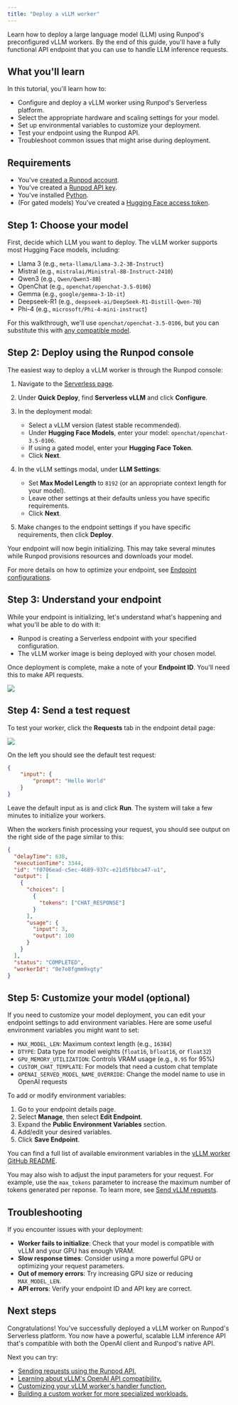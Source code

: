 ```yaml
---
title: "Deploy a vLLM worker"
---
```


Learn how to deploy a large language model (LLM) using Runpod's preconfigured vLLM workers. By the end of this guide, you'll have a fully functional API endpoint that you can use to handle LLM inference requests.

## What you'll learn

In this tutorial, you'll learn how to:

* Configure and deploy a vLLM worker using Runpod's Serverless platform.
* Select the appropriate hardware and scaling settings for your model.
* Set up environmental variables to customize your deployment.
* Test your endpoint using the Runpod API.
* Troubleshoot common issues that might arise during deployment.

## Requirements

* You've [created a Runpod account](/get-started/manage-accounts).
* You've created a [Runpod API key](/get-started/api-keys).
* You've installed [Python](https://www.python.org/downloads/).
* (For gated models) You've created a [Hugging Face access token](https://huggingface.co/docs/hub/en/security-tokens).

## Step 1: Choose your model

First, decide which LLM you want to deploy. The vLLM worker supports most Hugging Face models, including:

* Llama 3 (e.g., `meta-llama/Llama-3.2-3B-Instruct`)
* Mistral (e.g., `mistralai/Ministral-8B-Instruct-2410`)
* Qwen3 (e.g., `Qwen/Qwen3-8B`)
* OpenChat (e.g., `openchat/openchat-3.5-0106`)
* Gemma (e.g., `google/gemma-3-1b-it`)
* Deepseek-R1 (e.g., `deepseek-ai/DeepSeek-R1-Distill-Qwen-7B`)
* Phi-4 (e.g., `microsoft/Phi-4-mini-instruct`)

For this walkthrough, we'll use `openchat/openchat-3.5-0106`, but you can substitute this with [any compatible model](https://github.com/runpod-workers/worker-vllm?tab=readme-ov-file#compatible-model-architectures).

## Step 2: Deploy using the Runpod console

The easiest way to deploy a vLLM worker is through the Runpod console:

1. Navigate to the [Serverless page](https://www.console.runpod.io/serverless).

2. Under **Quick Deploy**, find **Serverless vLLM** and click **Configure**.

3. In the deployment modal:

   * Select a vLLM version (latest stable recommended).
   * Under **Hugging Face Models**, enter your model: `openchat/openchat-3.5-0106`.
   * If using a gated model, enter your **Hugging Face Token**.
   * Click **Next**.

4. In the vLLM settings modal, under **LLM Settings**:

   * Set **Max Model Length** to `8192` (or an appropriate context length for your model).
   * Leave other settings at their defaults unless you have specific requirements.
   * Click **Next**.

5. Make changes to the endpoint settings if you have specific requirements, then click **Deploy**.




  

Your endpoint will now begin initializing. This may take several minutes while Runpod provisions resources and downloads your model.

<Tip>

For more details on how to optimize your endpoint, see [Endpoint configurations](/serverless/endpoints/endpoint-configurations).

</Tip>

## Step 3: Understand your endpoint

While your endpoint is initializing, let's understand what's happening and what you'll be able to do with it:

* Runpod is creating a Serverless endpoint with your specified configuration.
* The vLLM worker image is being deployed with your chosen model.

Once deployment is complete, make a note of your **Endpoint ID**. You'll need this to make API requests.

<Frame>
  <img src="/images/4a0706af-serverless-endpoint-id.png" />
</Frame>

## Step 4: Send a test request

To test your worker, click the **Requests** tab in the endpoint detail page:

<Frame>
  <img src="/images/8f34ba77-serverless-get-started-endpoint-details.png" />
</Frame>

On the left you should see the default test request:

```json
{
    "input": {
        "prompt": "Hello World"
    }
}
```

Leave the default input as is and click **Run**. The system will take a few minutes to initialize your workers.

When the workers finish processing your request, you should see output on the right side of the page similar to this:

```json
{
  "delayTime": 638,
  "executionTime": 3344,
  "id": "f0706ead-c5ec-4689-937c-e21d5fbbca47-u1",
  "output": [
    {
      "choices": [
        {
          "tokens": ["CHAT_RESPONSE"]
        }
      ],
      "usage": {
        "input": 3,
        "output": 100
      }
    }
  ],
  "status": "COMPLETED",
  "workerId": "0e7o8fgmm9xgty"
}
```

## Step 5: Customize your model (optional)

If you need to customize your model deployment, you can edit your endpoint settings to add environment variables. Here are some useful environment variables you might want to set:

* `MAX_MODEL_LEN`: Maximum context length (e.g., `16384`)
* `DTYPE`: Data type for model weights (`float16`, `bfloat16`, or `float32`)
* `GPU_MEMORY_UTILIZATION`: Controls VRAM usage (e.g., `0.95` for 95%)
* `CUSTOM_CHAT_TEMPLATE`: For models that need a custom chat template
* `OPENAI_SERVED_MODEL_NAME_OVERRIDE`: Change the model name to use in OpenAI requests

To add or modify environment variables:

1. Go to your endpoint details page.
2. Select **Manage**, then select **Edit Endpoint**.
3. Expand the **Public Environment Variables** section.
4. Add/edit your desired variables.
5. Click **Save Endpoint**.

You can find a full list of available environment variables in the [vLLM worker GitHub README](https://github.com/runpod-workers/worker-vllm?tab=readme-ov-file#environment-variablessettings).

You may also wish to adjust the input parameters for your request. For example, use the `max_tokens` parameter to increase the maximum number of tokens generated per reponse. To learn more, see [Send vLLM requests](/serverless/vllm/vllm-requests#request-input-parameters).

## Troubleshooting

If you encounter issues with your deployment:

* **Worker fails to initialize**: Check that your model is compatible with vLLM and your GPU has enough VRAM.
* **Slow response times**: Consider using a more powerful GPU or optimizing your request parameters.
* **Out of memory errors**: Try increasing GPU size or reducing `MAX_MODEL_LEN`.
* **API errors**: Verify your endpoint ID and API key are correct.

## Next steps

Congratulations! You've successfully deployed a vLLM worker on Runpod's Serverless platform. You now have a powerful, scalable LLM inference API that's compatible with both the OpenAI client and Runpod's native API.

Next you can try:

* [Sending requests using the Runpod API.](/serverless/vllm/vllm-requests)
* [Learning about vLLM's OpenAI API compatibility.](/serverless/vllm/openai-compatibility)
* [Customizing your vLLM worker's handler function.](/serverless/workers/handler-functions)
* [Building a custom worker for more specialized workloads.](/serverless/workers/custom-worker)
